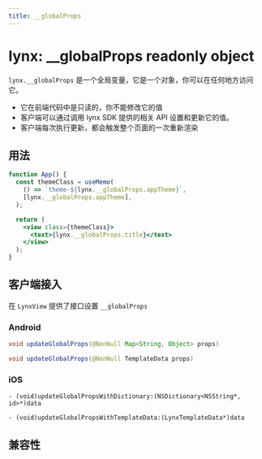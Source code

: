 ```yaml
---
title: __globalProps
---
```


# lynx: \_\_globalProps readonly object

`lynx.__globalProps` 是一个全局变量，它是一个对象，你可以在任何地方访问它。

- 它在前端代码中是只读的，你不能修改它的值
- 客户端可以通过调用 lynx SDK 提供的相关 API 设置和更新它的值。
- 客户端每次执行更新，都会触发整个页面的一次重新渲染

## 用法

```jsx
function App() {
  const themeClass = useMemo(
    () => `theme-${lynx.__globalProps.appTheme}`,
    [lynx.__globalProps.appTheme],
  );

  return (
    <view class={themeClass}>
      <text>{lynx.__globalProps.title}</text>
    </view>
  );
}
```

## 客户端接入

在 `LynxView` 提供了接口设置 `__globalProps`

### Android

```java
void updateGlobalProps(@NonNull Map<String, Object> props)

void updateGlobalProps(@NonNull TemplateData props)

```

### iOS

```objc
- (void)updateGlobalPropsWithDictionary:(NSDictionary<NSString*, id>*)data

- (void)updateGlobalPropsWithTemplateData:(LynxTemplateData*)data
```

## 兼容性


<LegacyCompatTable metadata="lynx-api/lynx/globalProps" />
